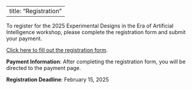 
---
title: "Registration"
---


To register for the 2025 Experimental Designs in the Era of Artificial Intelligence workshop, please complete the registration form and submit your payment.

[Click here to fill out the registration form](#).

**Payment Information**: After completing the registration form, you will be directed to the payment page.

**Registration Deadline**: February 15, 2025
